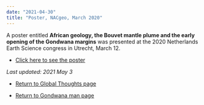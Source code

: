 ```yaml
---
date: "2021-04-30"
title: "Poster, NACgeo, March 2020"
---
```

A poster entitled **African geology, the Bouvet mantle plume and the early opening of the Gondwana margins** was presented at the 2020 Netherlands Earth Science congress in Utrecht, March 12.


* [Click here to see the poster](http://www.reeves.nl/upload/Reeves-NACgeo2020-2pages.pdf)



*Last updated: 2021 May 3*



* [Return to Global Thoughts page](../other-material)


* [Return to Gondwana man page](../../gondwana)

